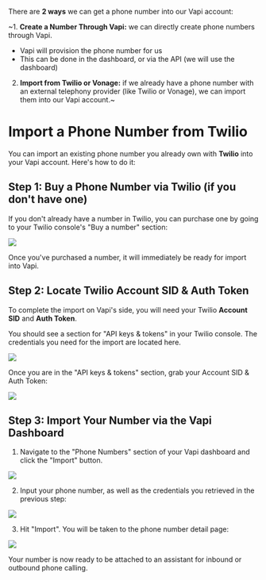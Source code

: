 There are **2 ways** we can get a phone number into our Vapi account:

~1. **Create a Number Through Vapi:** we can directly create phone numbers through Vapi.

   - Vapi will provision the phone number for us
   - This can be done in the dashboard, or via the API (we will use the dashboard)

2. **Import from Twilio or Vonage:** if we already have a phone number with an external telephony provider (like Twilio or Vonage), we can import them into our Vapi account.~

# Import a Phone Number from Twilio

You can import an existing phone number you already own with **Twilio** into your Vapi account. Here's how to do it:

## Step 1: Buy a Phone Number via Twilio (if you don't have one)

If you don't already have a number in Twilio, you can purchase one by going to your Twilio console's "Buy a number" section:

<Frame caption="The Twilio 'Buy a Number' page in the Twilio console.">
  <img src="../static/images/quickstart/phone/buy-phone-number-twilio.png" />
</Frame>

Once you've purchased a number, it will immediately be ready for import into Vapi.

## Step 2: Locate Twilio Account SID & Auth Token

To complete the import on Vapi's side, you will need your Twilio **Account SID** and **Auth Token**.

You should see a section for "API keys & tokens" in your Twilio console. The credentials you need for the import are located here.

<Frame caption="Navigate to the credentials section of your Twilio account.">
  <img src="../static/images/quickstart/phone/twilio-api-key-nav.png" />
</Frame>

Once you are in the "API keys & tokens" section, grab your Account SID & Auth Token:

<Frame>
  <img src="../static/images/quickstart/phone/twilio-credentials.png" />
</Frame>

## Step 3: Import Your Number via the Vapi Dashboard

1. Navigate to the "Phone Numbers" section of your Vapi dashboard and click the "Import" button.

<Frame caption="Click 'Import' in the 'Phone Numbers' tab of your dashboard.">
  <img src="../static/images/quickstart/phone/dashboard-import-phone-number.png" />
</Frame>

2. Input your phone number, as well as the credentials you retrieved in the previous step:

<Frame>
  <img src="../static/images/quickstart/phone/import-twilio-number-dashboard.png" />
</Frame>

3. Hit "Import". You will be taken to the phone number detail page:

<Frame caption="The phone number detail page, where you can configure your phone number.">
  <img src="../static/images/quickstart/phone/phone-number-import-complete.png" />
</Frame>

Your number is now ready to be attached to an assistant for inbound or outbound phone calling.
